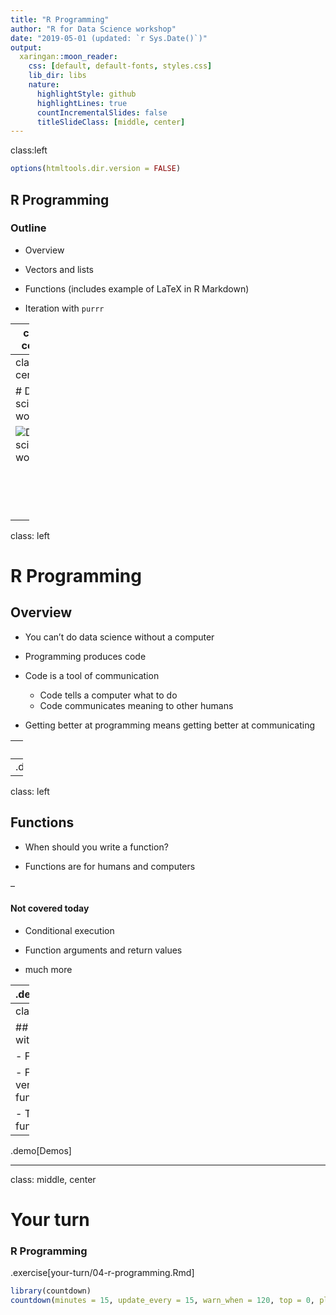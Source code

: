 ```yaml
---
title: "R Programming"
author: "R for Data Science workshop"
date: "2019-05-01 (updated: `r Sys.Date()`)"
output:
  xaringan::moon_reader:
    css: [default, default-fonts, styles.css]
    lib_dir: libs
    nature:
      highlightStyle: github
      highlightLines: true
      countIncrementalSlides: false
      titleSlideClass: [middle, center]
---
```

class:left

```r
options(htmltools.dir.version = FALSE)
```

## R Programming

### Outline

- Overview

- Vectors and lists

- Functions (includes example of LaTeX in R Markdown)

- Iteration with `purrr`

---
class: center

# Data science workflow

![Data science workflow](assets/data-science.png)

<br/>
<br/>
<br/>
<br/>
<p style="font-size: x-small">
Image source: <a href="http://r4ds.had.co.nz/">R for Data Science</a> by Hadley Wickham & Garrett Grolemund.
</p>

---
class: center

# Data science workflow

![Data science workflow](assets/data-science-program.png)

<br/>
<br/>
<br/>
<br/>
<p style="font-size: x-small">
Image source: <a href="http://r4ds.had.co.nz/">R for Data Science</a> by Hadley Wickham & Garrett Grolemund.
</p>

---
class: left

# R Programming

## Overview

- You can't do data science without a computer

- Programming produces code

- Code is a tool of communication
  - Code tells a computer what to do
  - Code communicates meaning to other humans

- Getting better at programming means getting better at communicating

---
class: left

## Vectors and lists

- Atomic vectors (logical, numeric, character)

- Lists

- Using vectors and lists

- Attributes

- Augmented vectors (factors, dates, datetimes, tibbles)

--
.demo[Demos]

---
class: left

## Functions

- When should you write a function?

- Functions are for humans and computers

--

#### Not covered today

- Conditional execution

- Function arguments and return values

- much more

--
.demo[Demos]

---
class: left

## Iteration with `purrr`

- For loops

- For loops versus functionals

- The map functions

--
.demo[Demos]

---
class: middle, center

# Your turn

### R Programming

.exercise[your-turn/04-r-programming.Rmd]

```r
library(countdown)
countdown(minutes = 15, update_every = 15, warn_when = 120, top = 0, play_sound = TRUE)
```
